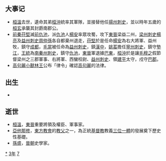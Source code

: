 {{yearTOC|373|东晋'''[[宁康|宁康]]元年'''；前凉'''[[升平|升平]]十七年'''；代国'''[[建国_(代)|建国]]三十六年'''；前秦'''[[建元_(苻坚)|建元]]九年'''}}

== 大事记 ==
*[[桓溫|桓溫]]去世，遺命其弟[[桓沖|桓沖]]統率其軍隊，並接替他任[[揚州_(古代)|揚州]][[刺史|刺史]]，並以時年五歲的[[桓玄|桓玄]]承襲其封爵南郡公。
*[[前秦|前秦]][[苻堅|苻堅]]滅[[仇池|前仇池]]，派[[仇池|仇池]]人[[楊安|楊安]]率眾攻蜀，攻下[[東晉|東晉]]梁益二州，[[梁州|梁州]][[刺史|刺史]][[楊亮|楊亮]]及[[益州|益州]][[刺史|刺史]][[周仲孫|周仲孫]]各自都棄州退走，[[苻堅|苻堅]]於是任命[[楊安|楊安]]為右大將軍、益州牧，鎮守[[成都|成都]]，[[毛當|毛當]]被任命為[[益州|益州]][[刺史|刺史]]，鎮[[漢中|漢中]]，[[姚萇|姚萇]]擔任[[寧州|寧州]][[刺史|刺史]]，鎮守[[墊江|墊江]]，[[王統|王統]]為[[南秦州|南秦州]][[刺史|刺史]]，鎮守[[仇池|仇池]]，[[東晉|東晉]]軍退據[[巴東|巴東]]，[[桓沖|桓沖]]於是讓[[毛穆之|毛穆之]]假節督梁州之三郡軍事、右將軍、西蠻校尉、[[益州|益州]][[刺史|刺史]]、領[[建平|建平]]太守，戍守[[巴郡|巴郡]]。
*[[高句麗|高句麗]][[小獸林王|小獸林王]]公布「律令」確認[[高句麗|高句麗]]的法律。

== 出生 ==
*

== 逝世 ==
{{Wikisource year mention}}
*[[桓溫|桓溫]]，[[東晉|東晉]]重要將領及權臣、軍事家。
*[[亞他那修|亞他那修]]，[[東方教會|東方教會]]的[[教父|教父]]之一，為正統[[基督教|基督教]]教義[[三位一體|三位一體]]的發展奠下歷史性基礎。
*[[孫盛|孫盛]]，[[晉朝|晉朝]]史學家。

[[Category:373年|*]]
[[Category:370年代|3年]]
[[Category:4世纪各年|7]]